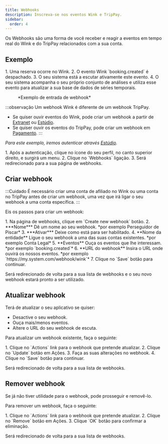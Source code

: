 ```yaml
---
title: Webhooks
description: Inscreva-se nos eventos Wink e TripPay.
sidebar:
  order: 4
---
```


Os Webhooks são uma forma de você receber e reagir a eventos em tempo real do Wink e do TripPay relacionados com a sua conta.

## Exemplo

<Steps>
  1. Uma reserva ocorre no Wink.
  2. O evento Wink `booking.created` é despachado.
  3. O seu sistema está a escutar ativamente este evento.
  4. O seu sistema acompanha o seu próprio conjunto de análises e utiliza esse evento para atualizar a sua base de dados de séries temporais.
</Steps>


<figure>
  <CloudinaryImage width="350" height="215" resize="scale" quality="best" alt="Exemplo de webhook" src="academy/webhook" errorImage="noimage_opaque_nyrtl0.png" />

  <figcaption>*Exemplo de entrada de webhook*</figcaption>
</figure>


:::observação
Um webhook Wink é diferente de um webhook TripPay.

* Se quiser ouvir eventos do Wink, pode criar um webhook a partir de [Extranet](https://extranet.wink.travel) ou [Estúdio](https://studio.wink.travel).
* Se quiser ouvir os eventos do TripPay, pode criar um webhook em [Pagamento](https://pay.wink.travel).
  :::

*Para este exemplo, iremos autenticar através [Estúdio](https://studio.wink.travel).*

<Steps>
  1. Após a autenticação, clique no ícone do seu perfil, no canto superior direito, e surgirá um menu.
  2. Clique no `Webhooks` ligação.
  3. Será redirecionado para a sua página de webhooks.
</Steps>


## Criar webhook

:::Cuidado
É necessário criar uma conta de afiliado no Wink ou uma conta no TripPay antes de criar um webhook, uma vez que irá ligar o seu webhook a uma conta específica.
:::

Eis os passos para criar um webhook:

<Steps>
  1. Na página de webhooks, clique em `Create new webhook` botão.
  2. ***Nome*** Dê um nome ao seu webhook. *por exemplo Perseguidor de Piscar*
  3. ***Ativar*** Deixe como está para ser habilitado.
  4. **Nome da entidade** Ligue o seu webhook a uma das suas contas existentes. *por exemplo Conta Legal*
  5. **Eventos** Ouça os eventos que lhe interessam. *por exemplo `booking.created`*
  6. **URL do webhook** Insira o URL onde ouvirá os nossos eventos. *por exemplo `https://my.system.com/webhook/wink`*
  7. Clique no `Save` botão para continuar.
</Steps>


Será redirecionado de volta para a sua lista de webhooks e o seu novo webhook estará pronto a ser utilizado.

## Atualizar webhook

Terá de atualizar o seu aplicativo se quiser:

* Desactive o seu webhook.
* Ouça mais/menos eventos.
* Altere o URL do seu webhook de escuta.

Para atualizar um webhook existente, faça o seguinte:

<Steps>
  1. Clique no `Actions` link para o webhook que pretende atualizar.
  2. Clique no `Update` botão em Ações.
  3. Faça as suas alterações no webhook.
  4. Clique no `Save` botão para continuar.
</Steps>


Será redirecionado de volta para a sua lista de webhooks.

## Remover webhook

Se já não tiver utilidade para o webhook, pode prosseguir e removê-lo.

Para remover um webhook, faça o seguinte:

<Steps>
  1. Clique no `Actions` link para o webhook que pretende atualizar.
  2. Clique no `Remove` botão em Ações.
  3. Clique `OK` botão para confirmar a eliminação.
</Steps>


Será redirecionado de volta para a sua lista de webhooks.

